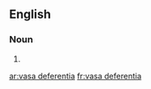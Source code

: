 ==English==

===Noun===
{{head|en|plural}}

# {{plural of|vas deferens|lang=en}}

[[ar:vasa deferentia]]
[[fr:vasa deferentia]]